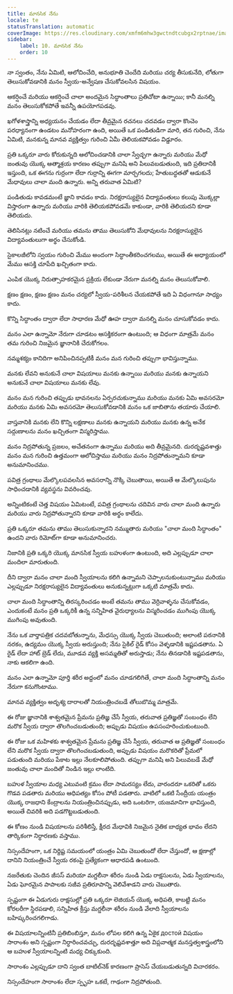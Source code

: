 ```yaml
---
title: మానసిక నేను
locale: te
statusTranslation: automatic
coverImage: https://res.cloudinary.com/xmfm6mhw3gwctndtcubgx2rptnae/image/upload/v1741354419/small_cover_la_gran_rebelion_28716e29d2.webp
sidebar:
    label: 10. మానసిక నేను
    order: 10
---
```

నా స్వంతం, నేను ఏమిటి, ఆలోచించేది, అనుభూతి చెందేది మరియు చర్య తీసుకునేది, లోతుగా తెలుసుకోవడానికి మనం స్వీయ-అన్వేషణ చేసుకోవలసిన విషయం.

ఆకర్షించే మరియు ఆకర్షించే చాలా అందమైన సిద్ధాంతాలు ప్రతిచోటా ఉన్నాయి; కానీ మనల్ని మనం తెలుసుకోకపోతే ఇవన్నీ ఉపయోగపడవు.

ఖగోళశాస్త్రాన్ని అధ్యయనం చేయడం లేదా తీవ్రమైన రచనలు చదవడం ద్వారా కొంచెం పరధ్యానంగా ఉండటం మనోహరంగా ఉంది, అయితే ఒక పండితుడిగా మారి, తన గురించి, నేను ఏమిటి, మనకున్న మానవ వ్యక్తిత్వం గురించి ఏమీ తెలియకపోవడం విడ్డూరం.

ప్రతి ఒక్కరూ వారు కోరుకున్నది ఆలోచించడానికి చాలా స్వేచ్ఛగా ఉన్నారు మరియు మేధో జంతువు యొక్క ఆత్మాశ్రయ కారణం తప్పుగా మనిషి అని పిలువబడుతుంది, ఇది ప్రతిదానికీ ఇస్తుంది, ఒక ఈగను గుర్రంగా లేదా గుర్రాన్ని ఈగగా మార్చగలదు; హేతుబద్ధతతో ఆడుకునే మేధావులు చాలా మంది ఉన్నారు. అన్ని తరువాత ఏమిటి?

పండితుడు కావడమంటే జ్ఞాని కావడం కాదు. నిరక్షరాస్యులైన విద్యావంతులు కలుపు మొక్కల్లా విస్తారంగా ఉన్నారు మరియు వారికి తెలియకపోవడమే కాకుండా, వారికి తెలియదని కూడా తెలియదు.

తెలిసినట్లు నటించే మరియు తమను తాము తెలుసుకోని మేధావులను నిరక్షరాస్యులైన విద్యావంతులుగా అర్థం చేసుకోండి.

సైకాలజీలోని స్వయం గురించి మేము అందంగా సిద్ధాంతీకరించగలము, అయితే ఈ అధ్యాయంలో మేము ఆసక్తి చూపేది ఖచ్చితంగా కాదు.

ఎంపిక యొక్క నిరుత్సాహకరమైన ప్రక్రియ లేకుండా నేరుగా మనల్ని మనం తెలుసుకోవాలి.

క్షణం క్షణం, క్షణం క్షణం మనం చర్యలో స్వీయ-పరిశీలన చేయకపోతే ఇది ఏ విధంగానూ సాధ్యం కాదు.

కొన్ని సిద్ధాంతం ద్వారా లేదా సాధారణ మేధో ఊహ ద్వారా మనల్ని మనం చూసుకోవడం కాదు.

మనం ఎలా ఉన్నామో నేరుగా చూడటం ఆసక్తికరంగా ఉంటుంది; ఆ విధంగా మాత్రమే మనం తమ గురించి నిజమైన జ్ఞానానికి చేరుకోగలం.

నమ్మశక్యం కానిదిగా అనిపించినప్పటికీ మనం మన గురించి తప్పుగా భావిస్తున్నాము.

మనకు లేవని అనుకునే చాలా విషయాలు మనకు ఉన్నాయి మరియు మనకు ఉన్నాయని అనుకునే చాలా విషయాలు మనకు లేవు.

మనం మన గురించి తప్పుడు భావనలను ఏర్పరచుకున్నాము మరియు మనకు ఏమి అవసరమో మరియు మనకు ఏమి అవసరమో తెలుసుకోవడానికి మనం ఒక జాబితాను తయారు చేయాలి.

వాస్తవానికి మనకు లేని కొన్ని లక్షణాలు మనకు ఉన్నాయని మరియు మనకు ఉన్న అనేక సద్గుణాలను మనం ఖచ్చితంగా విస్మరిస్తాము.

మనం నిద్రపోతున్న ప్రజలం, అచేతనంగా ఉన్నాము మరియు అది తీవ్రమైనది. దురదృష్టవశాత్తు మనం మన గురించి ఉత్తమంగా ఆలోచిస్తాము మరియు మనం నిద్రపోతున్నామని కూడా అనుమానించము.

పవిత్ర గ్రంథాలు మేల్కొలపవలసిన అవసరాన్ని నొక్కి చెబుతాయి, అయితే ఆ మేల్కొలుపును సాధించడానికి వ్యవస్థను వివరించవు.

అన్నింటికంటే చెత్త విషయం ఏమిటంటే, పవిత్ర గ్రంథాలను చదివిన వారు చాలా మంది ఉన్నారు మరియు వారు నిద్రపోతున్నారని కూడా వారికి అర్థం కాలేదు.

ప్రతి ఒక్కరూ తమను తాము తెలుసుకున్నారని నమ్ముతారు మరియు "చాలా మంది సిద్ధాంతం" ఉందని వారు రిమోట్‌గా కూడా అనుమానించరు.

నిజానికి ప్రతి ఒక్కరి యొక్క మానసిక స్వీయ బహుళంగా ఉంటుంది, అది ఎల్లప్పుడూ చాలా మందిలా మారుతుంది.

దీని ద్వారా మనం చాలా మంది స్వీయాలను కలిగి ఉన్నామని చెప్పాలనుకుంటున్నాము మరియు ఎల్లప్పుడూ నిరక్షరాస్యులైన విద్యావంతులు అనుకున్నట్లుగా ఒక్కటి మాత్రమే కాదు.

చాలా మంది సిద్ధాంతాన్ని తిరస్కరించడం అంటే తమను తాము వెర్రివాళ్ళను చేసుకోవడం, ఎందుకంటే మనం ప్రతి ఒక్కరికీ ఉన్న సన్నిహిత వైరుధ్యాలను విస్మరించడం ముగింపు యొక్క ముగింపు అవుతుంది.

నేను ఒక వార్తాపత్రిక చదవబోతున్నాను, మేధస్సు యొక్క స్వీయ చెబుతుంది; అలాంటి పఠనానికి నరకం, ఉద్యమం యొక్క స్వీయ అరుస్తుంది; నేను సైకిల్ రైడ్ కోసం వెళ్ళడానికి ఇష్టపడతాను. ఏ రైడ్ లేదా హాట్ బ్రెడ్ లేదు, మూడవ వ్యక్తి అసమ్మతితో అరుస్తాడు; నేను తినడానికి ఇష్టపడతాను, నాకు ఆకలిగా ఉంది.

మనం ఎలా ఉన్నామో పూర్తి శరీర అద్దంలో మనం చూడగలిగితే, చాలా మంది సిద్ధాంతాన్ని మనం నేరుగా కనుగొంటాము.

మానవ వ్యక్తిత్వం అదృశ్య దారాలతో నియంత్రించబడే తోలుబొమ్మ మాత్రమే.

ఈ రోజు జ్ఞానానికి శాశ్వతమైన ప్రేమను ప్రతిజ్ఞ చేసే స్వీయ, తరువాత ప్రతిజ్ఞతో సంబంధం లేని మరొక స్వీయ ద్వారా తొలగించబడుతుంది; అప్పుడు విషయం ఉపసంహరించుకుంటుంది.

ఈ రోజు ఒక మహిళకు శాశ్వతమైన ప్రేమను ప్రతిజ్ఞ చేసే స్వీయ, తరువాత ఆ ప్రతిజ్ఞతో సంబంధం లేని మరొక స్వీయ ద్వారా తొలగించబడుతుంది, అప్పుడు విషయం మరొకరితో ప్రేమలో పడుతుంది మరియు పేకాట ఇల్లు నేలకూలిపోతుంది. తప్పుగా మనిషి అని పిలువబడే మేధో జంతువు చాలా మందితో నిండిన ఇల్లు లాంటిది.

బహుళ స్వీయాల మధ్య ఎటువంటి క్రమం లేదా సామరస్యం లేదు, వారందరూ ఒకరితో ఒకరు గొడవ పడతారు మరియు ఆధిపత్యం కోసం పోటీ పడతారు. వాటిలో ఒకటి సేంద్రీయ యంత్రం యొక్క రాజధాని కేంద్రాలను నియంత్రించినప్పుడు, అది ఒంటరిగా, యజమానిగా భావిస్తుంది, అయితే చివరికి అది పడగొట్టబడుతుంది.

ఈ కోణం నుండి విషయాలను పరిశీలిస్తే, క్షీరద మేధావికి నిజమైన నైతిక బాధ్యత భావం లేదని తార్కికంగా నిర్ధారణకు వస్తాము.

నిస్సందేహంగా, ఒక నిర్దిష్ట సమయంలో యంత్రం ఏమి చెబుతుందో లేదా చేస్తుందో, ఆ క్షణాల్లో దానిని నియంత్రించే స్వీయ రకంపై ప్రత్యేకంగా ఆధారపడి ఉంటుంది.

నజరేతుకు చెందిన జీసస్ మరియా మగ్డలీనా శరీరం నుండి ఏడు రాక్షసులను, ఏడు స్వీయాలను, ఏడు ఘోరమైన పాపాలకు సజీవ ప్రతిరూపాన్ని వెలివేశాడని వారు చెబుతారు.

స్పష్టంగా ఈ ఏడుగురు రాక్షసుల్లో ప్రతి ఒక్కరూ లెజియన్ యొక్క అధిపతి, కాబట్టి మనం కోరలరీగా స్థిరపడాలి, సన్నిహిత క్రీస్తు మగ్డలీనా శరీరం నుండి వేలాది స్వీయాలను బహిష్కరించగలిగాడు.

ఈ విషయాలన్నింటినీ ప్రతిబింబిస్తూ, మనం లోపల కలిగి ఉన్న ఏకైక достой విషయం సారాంశం అని స్పష్టంగా నిర్ధారించవచ్చు, దురదృష్టవశాత్తూ అది విప్లవాత్మక మనస్తత్వశాస్త్రంలోని ఆ బహుళ స్వీయాలన్నింటి మధ్య చిక్కుకుంది.

సారాంశం ఎల్లప్పుడూ దాని స్వంత బాటిల్‌నెక్ కారణంగా ప్రాసెస్ చేయబడుతున్నది విచారకరం.

నిస్సందేహంగా సారాంశం లేదా స్పృహ ఒకటే, గాఢంగా నిద్రపోతుంది.
